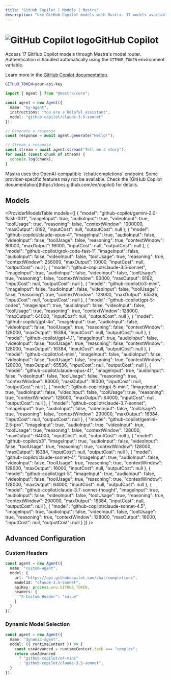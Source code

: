 ```yaml
---
title: "GitHub Copilot | Models | Mastra"
description: "Use GitHub Copilot models with Mastra. 17 models available."
---
```




# <img src="https://models.dev/logos/github-copilot.svg" alt="GitHub Copilot logo" className="inline w-8 h-8 mr-2 align-middle dark:invert dark:brightness-0 dark:contrast-200" />GitHub Copilot

Access 17 GitHub Copilot models through Mastra's model router. Authentication is handled automatically using the `GITHUB_TOKEN` environment variable.

Learn more in the [GitHub Copilot documentation](https://docs.github.com/en/copilot).

```bash
GITHUB_TOKEN=your-api-key
```

```typescript
import { Agent } from "@mastra/core";

const agent = new Agent({
  name: "my-agent",
  instructions: "You are a helpful assistant",
  model: "github-copilot/claude-3.5-sonnet"
});

// Generate a response
const response = await agent.generate("Hello!");

// Stream a response
const stream = await agent.stream("Tell me a story");
for await (const chunk of stream) {
  console.log(chunk);
}
```

<Callout type="info">
Mastra uses the OpenAI-compatible `/chat/completions` endpoint. Some provider-specific features may not be available. Check the [GitHub Copilot documentation](https://docs.github.com/en/copilot) for details.
</Callout>

## Models

<ProviderModelsTable 
  models={[
  {
    "model": "github-copilot/gemini-2.0-flash-001",
    "imageInput": true,
    "audioInput": true,
    "videoInput": true,
    "toolUsage": true,
    "reasoning": false,
    "contextWindow": 1000000,
    "maxOutput": 8192,
    "inputCost": null,
    "outputCost": null
  },
  {
    "model": "github-copilot/claude-opus-4",
    "imageInput": true,
    "audioInput": false,
    "videoInput": false,
    "toolUsage": false,
    "reasoning": true,
    "contextWindow": 80000,
    "maxOutput": 16000,
    "inputCost": null,
    "outputCost": null
  },
  {
    "model": "github-copilot/grok-code-fast-1",
    "imageInput": false,
    "audioInput": false,
    "videoInput": false,
    "toolUsage": true,
    "reasoning": true,
    "contextWindow": 256000,
    "maxOutput": 10000,
    "inputCost": null,
    "outputCost": null
  },
  {
    "model": "github-copilot/claude-3.5-sonnet",
    "imageInput": true,
    "audioInput": false,
    "videoInput": false,
    "toolUsage": true,
    "reasoning": false,
    "contextWindow": 90000,
    "maxOutput": 8192,
    "inputCost": null,
    "outputCost": null
  },
  {
    "model": "github-copilot/o3-mini",
    "imageInput": false,
    "audioInput": false,
    "videoInput": false,
    "toolUsage": false,
    "reasoning": true,
    "contextWindow": 128000,
    "maxOutput": 65536,
    "inputCost": null,
    "outputCost": null
  },
  {
    "model": "github-copilot/gpt-5-codex",
    "imageInput": true,
    "audioInput": false,
    "videoInput": false,
    "toolUsage": true,
    "reasoning": true,
    "contextWindow": 128000,
    "maxOutput": 64000,
    "inputCost": null,
    "outputCost": null
  },
  {
    "model": "github-copilot/gpt-4o",
    "imageInput": true,
    "audioInput": false,
    "videoInput": false,
    "toolUsage": true,
    "reasoning": false,
    "contextWindow": 128000,
    "maxOutput": 16384,
    "inputCost": null,
    "outputCost": null
  },
  {
    "model": "github-copilot/gpt-4.1",
    "imageInput": true,
    "audioInput": false,
    "videoInput": false,
    "toolUsage": true,
    "reasoning": false,
    "contextWindow": 128000,
    "maxOutput": 16384,
    "inputCost": null,
    "outputCost": null
  },
  {
    "model": "github-copilot/o4-mini",
    "imageInput": false,
    "audioInput": false,
    "videoInput": false,
    "toolUsage": false,
    "reasoning": true,
    "contextWindow": 128000,
    "maxOutput": 65536,
    "inputCost": null,
    "outputCost": null
  },
  {
    "model": "github-copilot/claude-opus-41",
    "imageInput": true,
    "audioInput": false,
    "videoInput": false,
    "toolUsage": false,
    "reasoning": true,
    "contextWindow": 80000,
    "maxOutput": 16000,
    "inputCost": null,
    "outputCost": null
  },
  {
    "model": "github-copilot/gpt-5-mini",
    "imageInput": true,
    "audioInput": false,
    "videoInput": false,
    "toolUsage": true,
    "reasoning": true,
    "contextWindow": 128000,
    "maxOutput": 64000,
    "inputCost": null,
    "outputCost": null
  },
  {
    "model": "github-copilot/claude-3.7-sonnet",
    "imageInput": true,
    "audioInput": false,
    "videoInput": false,
    "toolUsage": true,
    "reasoning": false,
    "contextWindow": 200000,
    "maxOutput": 16384,
    "inputCost": null,
    "outputCost": null
  },
  {
    "model": "github-copilot/gemini-2.5-pro",
    "imageInput": true,
    "audioInput": true,
    "videoInput": true,
    "toolUsage": true,
    "reasoning": false,
    "contextWindow": 128000,
    "maxOutput": 64000,
    "inputCost": null,
    "outputCost": null
  },
  {
    "model": "github-copilot/o3",
    "imageInput": true,
    "audioInput": false,
    "videoInput": false,
    "toolUsage": true,
    "reasoning": true,
    "contextWindow": 128000,
    "maxOutput": 16384,
    "inputCost": null,
    "outputCost": null
  },
  {
    "model": "github-copilot/claude-sonnet-4",
    "imageInput": true,
    "audioInput": false,
    "videoInput": false,
    "toolUsage": true,
    "reasoning": true,
    "contextWindow": 128000,
    "maxOutput": 16000,
    "inputCost": null,
    "outputCost": null
  },
  {
    "model": "github-copilot/gpt-5",
    "imageInput": true,
    "audioInput": false,
    "videoInput": false,
    "toolUsage": true,
    "reasoning": true,
    "contextWindow": 128000,
    "maxOutput": 64000,
    "inputCost": null,
    "outputCost": null
  },
  {
    "model": "github-copilot/claude-3.7-sonnet-thought",
    "imageInput": true,
    "audioInput": false,
    "videoInput": false,
    "toolUsage": true,
    "reasoning": true,
    "contextWindow": 200000,
    "maxOutput": 16384,
    "inputCost": null,
    "outputCost": null
  },
  {
    "model": "github-copilot/claude-sonnet-4.5",
    "imageInput": true,
    "audioInput": false,
    "videoInput": false,
    "toolUsage": true,
    "reasoning": true,
    "contextWindow": 128000,
    "maxOutput": 16000,
    "inputCost": null,
    "outputCost": null
  }
]}
/>

## Advanced Configuration

### Custom Headers

```typescript
const agent = new Agent({
  name: "custom-agent",
  model: {
    url: "https://api.githubcopilot.com/chat/completions",
    modelId: "claude-3.5-sonnet",
    apiKey: process.env.GITHUB_TOKEN,
    headers: {
      "X-Custom-Header": "value"
    }
  }
});
```

### Dynamic Model Selection

```typescript
const agent = new Agent({
  name: "dynamic-agent",
  model: ({ runtimeContext }) => {
    const useAdvanced = runtimeContext.task === "complex";
    return useAdvanced 
      ? "github-copilot/o4-mini"
      : "github-copilot/claude-3.5-sonnet";
  }
});
```
